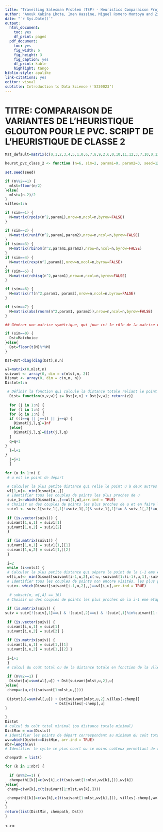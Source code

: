 ```yaml
---
title: "Travelling Salesman Problem (TSP) - Heuristics Comparaison Project"
author: "Anouk Xabina Lhote, Imen Hassine, Miguel Romero Montoya and Zildete Landim Crausaz"
date: "`r Sys.Date()`"
output:
  html_document:
    toc: yes
    df_print: paged
  pdf_document:
    toc: yes
    fig_width: 6
    fig_height: 3
    fig_caption: yes
    df_print: kable
    highlight: tango
biblio-style: apalike
link-citations: yes
editor: visual
subtitle: Introduction to Data Science ('S230023')
---
```


# TITRE: COMPARAISON DE VARIANTES DE L'HEURISTIQUE GLOUTON POUR LE PVC. SCRIPT DE L'HEURISTIQUE DE CLASSE 2

```r
Mat_default=matrix(c(0,1,2,3,4,5,1,0,6,7,8,9,2,6,0,10,11,12,3,7,10,0,13,14,4,8,11,13,0,15,5,9,12,14,15,0),nrow=6, ncol=6, byrow = TRUE)

heurst_pvc_class_2 <- function (n=6, sim=2, param1=0, param2=3, seed=1240, Matchoice=Mat_default){
  
set.seed(seed)

if (n%%2==1) {
  mlst=floor(n/2)
}else{
  mlst=(n-2)/2
}
villes=1:n

if (sim==1) {
  M=matrix(rpois(n^2,param1),nrow=n,ncol=n,byrow=FALSE)
}

if (sim==2) {
  M=matrix(runif(n^2,param1,param2),nrow=n,ncol=n,byrow=FALSE)
}
if (sim==3) {
  M=matrix(rbinom(n^2,param1,param2),nrow=n,ncol=n,byrow=FALSE)
}
if (sim==4) {
  M=matrix(rexp(n^2,param1),nrow=n,ncol=n,byrow=FALSE)
}
if (sim==5) {
  M=matrix(rchisq(n^2,param1),nrow=n,ncol=n,byrow=FALSE)
}

if (sim==6) {
  M=matrix(rf(n^2,param1, param2),nrow=n,ncol=n,byrow=FALSE)
}

if (sim==7) {
  M=matrix(abs(rnorm(n^2,param1, param2)),nrow=n,ncol=n,byrow=FALSE)
}

## Générer une matrice symétrique, qui joue ici le rôle de la matrice des distances entre les villes.

if (sim==0) {
  Dst=Matchoice
}else{
  Dst=floor(t(M)%*%M)
}

Dst=Dst-diag(diag(Dst),n,n)

wl=matrix(0,mlst,n)
suivant <- array(0, dim = c(mlst,n, 2))
Dismat <- array(0, dim = c(n,n, n))
Distot=1:n

 # Définir la fonction qui calcule la distance totale reliant le point u à deux autres points v et w
  Dist= function(x,v,w){ z= Dst[x,v] + Dst[v,w]; return(z)}
  
  for (j in 1:n) {
  for (l in 1:n) {
  for (q in 1:n) {
  if ((l==q || j==l) || j==q) {
    Dismat[j,l,q]=Inf
  }else{
    Dismat[j,l,q]=Dist(j,l,q)
  }
  q=q+1
}
  l=l+1
}
  j=j+1
  }
  
for (u in 1:n) {
 # u est le point de départ

 # Calculer la plus petite distance qui relie le point u à deux autres points à visiter
 wl[1,u]<- min(Dismat[u,,])
 # Identifier tous les couples de points les plus proches de u
 suiv_1<-which(Dismat[u,,]==wl[1,u],arr.ind = TRUE)
 # Choisir un des couples de points les plus proches de u et en faire les étape 1 et 2 du voyage
 suiv1 <- suiv_1[suiv_1[,1]!=suiv_1[,2]& suiv_1[,1]!=u & suiv_1[,2]!=u,]
 
 if (is.vector(suiv1)) {
 suivant[1,u,1] = suiv1[1]
 suivant[1,u,2] = suiv1[2] 
 }
 
 if (is.matrix(suiv1)) {
 suivant[1,u,1] = suiv1[1,][1]
 suivant[1,u,2] = suiv1[1,][2]
 }
 
 i=2
 while (i<=mlst) {
 # Calculer la plus petite distance qui sépare le point de la i-1 eme étape des autres points non encore visités
 wl[i,u]<- min(Dismat[suivant[i-1,u,2],c(-u,-suivant[1:(i-1),u,1],-suivant[1:(i-1),u,2]), c(-u,-suivant[1:(i-1),u,1],-suivant[1:(i-1),u,2])])
 # Identifier tous les couples de points non encore visités, les plus proches du second point de la i-1 eme étape
 suiv<- which(Dismat[suivant[i-1,u,2],,]==wl[i,u],arr.ind = TRUE)
 
  # subset(m, m[,4] == 16)
 # Choisir un des couples de points les plus proches de la i-1 eme étape et en faire l'étape i
 
 if (is.matrix(suiv)) {
suiv = suiv[!(suiv[,1]==u) & !(suiv[,2]==u) & !(suiv[,1]%in%suivant[1:(i-1),u,1]) & !(suiv[,2]%in%suivant[1:(i-1),u,1]) & !(suiv[,1]%in%suivant[1:(i-1),u,2]) & !(suiv[,2]%in%suivant[1:(i-1),u,2]),] }
 
 if (is.vector(suiv)) {
 suivant[i,u,1] = suiv[1]
 suivant[i,u,2] = suiv[2] }
 
 if (is.matrix(suiv)) {
 suivant[i,u,1] = suiv[1,][1]
 suivant[i,u,2] = suiv[1,][2] }
 
 i=i+1
 }
 # calcul du coût total ou de la distance totale en fonction de la vlle de départ
 
 if (n%%2==1) {
  Distot[u]=sum(wl[,u]) + Dst[suivant[mlst,u,2],u]
}else{
 chemp=c(u,c(t(suivant[1:mlst,u,])))
 
 Distot[u]=sum(wl[,u]) + Dst[suivant[mlst,u,2],villes[-chemp]]
                       + Dst[villes[-chemp],u]
}
 
}
Distot
# calcul du coût total minimal (ou distance totale minimal)
DistMin = min(Distot)
# Identifier les points de départ correspondant au minimum du coût total
wv=which(Distot==DistMin, arr.ind = TRUE)
nbr=length(wv)
# Identifier le cycle le plus court ou le moins coûteux permettant de relier le n points considérés

chempath = list()

for (k in 1:nbr) {
  
  if (n%%2==1) {
  chempath[[k]]=c(wv[k],c(t(suivant[1:mlst,wv[k],])),wv[k])
}else{
 chemp=c(wv[k],c(t(suivant[1:mlst,wv[k],])))
   
 chempath[[k]]=c(wv[k],c(t(suivant[1:mlst,wv[k],])), villes[-chemp],wv[k])
}
}
return(list(DistMin, chempath, Dst))
}
```


<
>=
